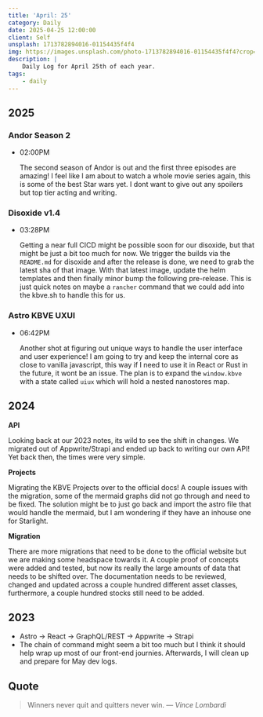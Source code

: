 ```yaml
---
title: 'April: 25'
category: Daily
date: 2025-04-25 12:00:00
client: Self
unsplash: 1713782894016-01154435f4f4
img: https://images.unsplash.com/photo-1713782894016-01154435f4f4?crop=entropy&cs=srgb&fm=jpg&ixid=MnwzNjM5Nzd8MHwxfHJhbmRvbXx8fHx8fHx8fDE2ODE3NDg2ODY&ixlib=rb-4.0.3&q=85
description: |
    Daily Log for April 25th of each year.
tags:
    - daily
---
```



## 2025

### Andor Season 2

-   02:00PM

    The second season of Andor is out and the first three episodes are amazing!
    I feel like I am about to watch a whole movie series again, this is some of the best Star wars yet.
    I dont want to give out any spoilers but top tier acting and writing.

### Disoxide v1.4

-   03:28PM

    Getting a near full CICD might be possible soon for our disoxide, but that might be just a bit too much for now.
    We trigger the builds via the `README.md` for disoxide and after the release is done, we need to grab the latest sha of that image.
    With that latest image, update the helm templates and then finally minor bump the following pre-release.
    This is just quick notes on maybe a `rancher` command that we could add into the kbve.sh to handle this for us.

### Astro KBVE UXUI

-   06:42PM

    Another shot at figuring out unique ways to handle the user interface and user experience!
    I am going to try and keep the internal core as close to vanilla javascript, this way if I need to use it in React or Rust in the future, it wont be an issue.
    The plan is to expand the `window.kbve` with a state called `uiux` which will hold a nested nanostores map.
    

## 2024

**API**

Looking back at our 2023 notes, its wild to see the shift in changes.
We migrated out of Appwrite/Strapi and ended up back to writing our own API!
Yet back then, the times were very simple.

**Projects**

Migrating the KBVE Projects over to the official docs!
A couple issues with the migration, some of the mermaid graphs did not go through and need to be fixed.
The solution might be to just go back and import the astro file that would handle the mermaid, but I am wondering if they have an inhouse one for Starlight.

**Migration**

There are more migrations that need to be done to the official website but we are making some headspace towards it.
A couple proof of concepts were added and tested, but now its really the large amounts of data that needs to be shifted over.
The documentation needs to be reviewed, changed and updated across a couple hundred different asset classes, furthermore, a couple hundred stocks still need to be added.


## 2023

- Astro -> React -> GraphQL/REST -> Appwrite -> Strapi
- The chain of command might seem a bit too much but I think it should help wrap up most of our front-end journies. Afterwards, I will clean up and prepare for May dev logs.

## Quote

> Winners never quit and quitters never win.
> — <cite>Vince Lombardi</cite>
